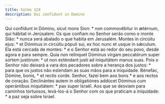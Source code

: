 ```yaml
---
title: Salmo 124
description: Qui confidunt in Domino
---
```


<div class="side-by-side not-content">
  <span>
    Qui confídunt in Dómino, sicut mons Sion: * non commovébitur in ætérnum, qui
    hábitat in Jerúsalem.
  </span>
  <span>
    Os que confiam no Senhor serão como o monte Sião: * nunca será abalado o que
    habita em Jerusalém.
  </span>
  <span>
    Montes in circúitu ejus: * et Dóminus in circúitu pópuli sui, ex hoc nunc et
    usque in sǽculum.
  </span>
  <span>
    Ela está cercada de montes: * e o Senhor está ao redor do seu povo, desde
    agora e para sempre.
  </span>
  <span>
    Quia non relínquet Dóminus virgam peccatórum super sortem justórum: * ut non
    exténdant justi ad iniquitátem manus suas.
  </span>
  <span>
    Pois o Senhor não deixará a vara dos pecadores sobre a herança dos justos: *
    para que os justos não estendam as suas mãos para a iniquidade.
  </span>
  <span>Bénefac, Dómine, bonis, * et rectis corde.</span>
  <span>Senhor, fazei bem aos bons * e aos rectos de coração.</span>
  <span>
    Declinántes autem in obligatiónes addúcet Dóminus cum operántibus
    iniquitátem: * pax super Israël.
  </span>
  <span>
    Aos que se desviam para caminhos tortuosos, levá-los-á o Senhor com os que
    praticam a iniquidade: * a paz seja sobre Israel.
  </span>
</div>
